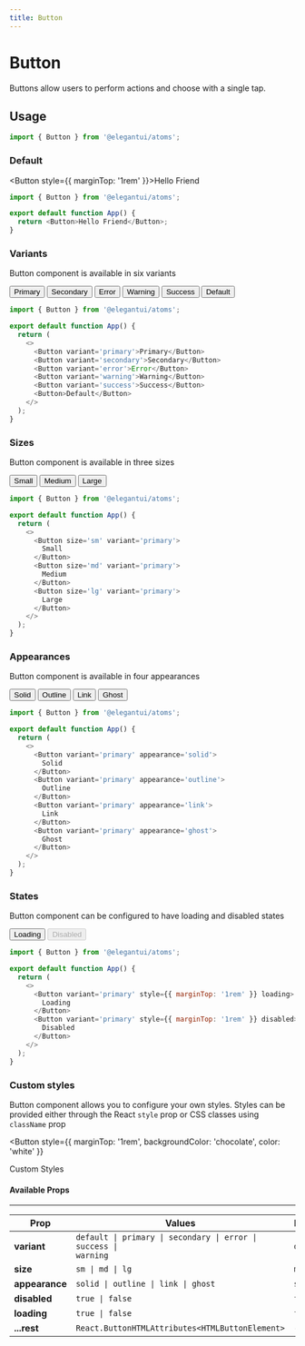 ```yaml
---
title: Button
---
```



# Button

Buttons allow users to perform actions and choose with a single tap.

## Usage

```jsx
import { Button } from '@elegantui/atoms';
```

### Default

<Button style={{ marginTop: '1rem' }}>Hello Friend</Button>

```js
import { Button } from '@elegantui/atoms';

export default function App() {
  return <Button>Hello Friend</Button>;
}
```

### Variants

Button component is available in six variants

<div
  style={{
    marginTop: '1rem',
    display: 'flex',
    alignItems: 'center',
    gap: '0.5rem',
    overflowX: 'auto'
  }}
>
  <Button variant='primary'>Primary</Button>
  <Button variant='secondary'>Secondary</Button>
  <Button variant='error'>Error</Button>
  <Button variant='warning'>Warning</Button>
  <Button variant='success'>Success</Button>
  <Button>Default</Button>
</div>

```js
import { Button } from '@elegantui/atoms';

export default function App() {
  return (
    <>
      <Button variant='primary'>Primary</Button>
      <Button variant='secondary'>Secondary</Button>
      <Button variant='error'>Error</Button>
      <Button variant='warning'>Warning</Button>
      <Button variant='success'>Success</Button>
      <Button>Default</Button>
    </>
  );
}
```

### Sizes

Button component is available in three sizes

<div
  style={{
    marginTop: '1rem',
    display: 'flex',
    alignItems: 'center',
    gap: '0.5rem',
    overflowX: 'auto'
  }}
>
  <Button size='sm' variant='primary'>
    Small
  </Button>
  <Button size='md' variant='primary'>
    Medium
  </Button>
  <Button size='lg' variant='primary'>
    Large
  </Button>
</div>

```js
import { Button } from '@elegantui/atoms';

export default function App() {
  return (
    <>
      <Button size='sm' variant='primary'>
        Small
      </Button>
      <Button size='md' variant='primary'>
        Medium
      </Button>
      <Button size='lg' variant='primary'>
        Large
      </Button>
    </>
  );
}
```

### Appearances

Button component is available in four appearances

<div
  style={{
    marginTop: '1rem',
    display: 'flex',
    alignItems: 'center',
    gap: '0.5rem',
    overflowX: 'auto'
  }}
>
  <Button variant='primary' appearance='solid'>
    Solid
  </Button>
  <Button variant='primary' appearance='outline'>
    Outline
  </Button>
  <Button variant='primary' appearance='link'>
    Link
  </Button>
  <Button variant='primary' appearance='ghost'>
    Ghost
  </Button>
</div>

```js
import { Button } from '@elegantui/atoms';

export default function App() {
  return (
    <>
      <Button variant='primary' appearance='solid'>
        Solid
      </Button>
      <Button variant='primary' appearance='outline'>
        Outline
      </Button>
      <Button variant='primary' appearance='link'>
        Link
      </Button>
      <Button variant='primary' appearance='ghost'>
        Ghost
      </Button>
    </>
  );
}
```

### States

Button component can be configured to have loading and disabled states

<div
  style={{
    marginTop: '1rem',
    display: 'flex',
    alignItems: 'center',
    gap: '0.5rem',
    overflowX: 'auto'
  }}
>
  <Button variant='primary' style={{ marginTop: '1rem' }} loading>
    Loading
  </Button>
  <Button variant='primary' style={{ marginTop: '1rem' }} disabled>
    Disabled
  </Button>
</div>

```js
import { Button } from '@elegantui/atoms';

export default function App() {
  return (
    <>
      <Button variant='primary' style={{ marginTop: '1rem' }} loading>
        Loading
      </Button>
      <Button variant='primary' style={{ marginTop: '1rem' }} disabled>
        Disabled
      </Button>
    </>
  );
}
```

### Custom styles

Button component allows you to configure your own styles. Styles can be provided either through the React `style` prop or CSS classes using `className` prop

<Button
  style={{ marginTop: '1rem', backgroundColor: 'chocolate', color: 'white' }}
>
  Custom Styles
</Button>

#### Available Props

---

| **Prop**       | **Values**                                                                                      | **Default** |
| -------------- | ----------------------------------------------------------------------------------------------- | ----------- |
| **variant**    | <code>default &#124; primary &#124; secondary &#124; error &#124; success &#124; warning</code> | `default`   |
| **size**       | <code>sm &#124; md &#124; lg </code>                                                            | `md`        |
| **appearance** | <code>solid &#124; outline &#124; link &#124; ghost </code>                                     | `solid`     |
| **disabled**   | <code>true &#124; false</code>                                                                  | `false`     |
| **loading**    | <code>true &#124; false</code>                                                                  | `false`     |
| **...rest**    | `React.ButtonHTMLAttributes<HTMLButtonElement> `                                                | --          |

